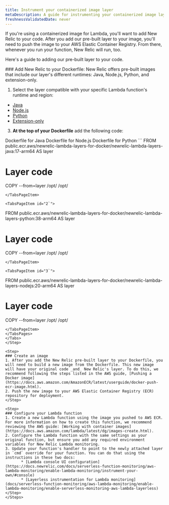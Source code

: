 ```yaml
---
title: Instrument your containerized image layer
metaDescription: A guide for instrumenting your containerized image layer with New Relic.
freshnessValidatedDate: never
---
```


If you're using a containerized image for Lambda, you'll want to add New Relic to your code. After you add our pre-built layer to your image, you'll need to push the image to your AWS Elastic Container Registry. From there, whenever you run your function, New Relic will run, too. 

Here's a guide to adding our pre-built layer to your code. 

<Steps>
<Step>
### Add New Relic to your Dockerfile:
New Relic offers pre-built images that include our layer's different runtimes: Java, Node.js, Python, and extension-only.

1. Select the layer compatible with your specific Lambda function's runtime and region:
 * [Java](https://gallery.ecr.aws/newrelic-lambda-layers-for-docker/newrelic-lambda-layers-java)
 * [Node.js](https://gallery.ecr.aws/newrelic-lambda-layers-for-docker/newrelic-lambda-layers-nodejs) 
 * [Python](https://gallery.ecr.aws/x6n7b2o2/newrelic-lambda-layers-python)
 * [Extension-only](https://gallery.ecr.aws/newrelic-lambda-layers-for-docker/newrelic-lambda-layers-lambdaextension)
3. **At the top of your Dockerfile** add the following code: 

 <Tabs>
 <TabsBar>
 <TabsBarItem id="1">Dockerfile for Java</TabsBarItem>
 <TabsBarItem id="2">Dockerfile for Node.js</TabsBarItem>
 <TabsBarItem id="3">Dockerfile for Python</TabsBarItem>
 </TabsBar>

 <TabsPages>
 <TabsPageItem id="1`">
 ```
 FROM public.ecr.aws/newrelic-lambda-layers-for-docker/newrelic-lambda-layers-java:17-arm64 AS layer

 # Layer code
 COPY --from=layer /opt/ /opt/
 ```
 </TabsPageItem>

 <TabsPageItem id="2`">
 ```
 FROM public.ecr.aws/newrelic-lambda-layers-for-docker/newrelic-lambda-layers-python:38-arm64 AS layer

 # Layer code
 COPY --from=layer /opt/ /opt/
 ```
 </TabsPageItem>

 <TabsPageItem id="3`">
 ```
 FROM public.ecr.aws/newrelic-lambda-layers-for-docker/newrelic-lambda-layers-nodejs:20-arm64 AS layer

 # Layer code
 COPY --from=layer /opt/ /opt/
 ```
 </TabsPageItem>
 </TabsPages>
</Tabs>
</Step>

<Step>
### Create an image
 1. After you add the New Relic pre-built layer to your Dockerfile, you will need to build a new image from the Dockerfile. This new image will have your original code _and_ New Relic's layer. To do this, we recommend following the steps listed in the AWS guide, [Pushing a Docker image](https://docs.aws.amazon.com/AmazonECR/latest/userguide/docker-push-ecr-image.html).
 2. Push the new image to your AWS Elastic Container Registry (ECR) repository for deployment.
</Step>

<Step>
### Configure your Lambda function
 1. Create a new Lambda function using the image you pushed to AWS ECR. For more information on how to create this function, we recommend reviewing the AWS guide: [Working with container images](https://docs.aws.amazon.com/lambda/latest/dg/images-create.html).
 2. Configure the Lambda function with the same settings as your original function, but ensure you add any required environment variables for New Relic Lambda monitoring.
 3. Update your function's handler to point to the newly attached layer in `cmd` override for your function. You can do that using the instructions in these two docs:
        * [Lambda console UI configuration](https://docs.newrelic.com/docs/serverless-function-monitoring/aws-lambda-monitoring/enable-lambda-monitoring/instrument-your-own/#console)
        * [Layerless instrumentation for Lambda monitoring](docs/serverless-function-monitoring/aws-lambda-monitoring/enable-lambda-monitoring/enable-serverless-monitoring-aws-lambda-layerless)
</Step>
</Steps>
